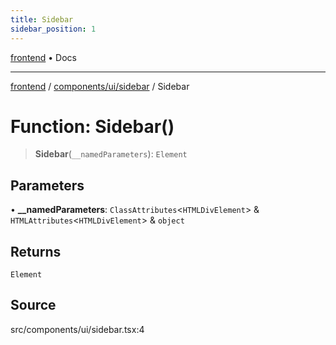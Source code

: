 ```yaml
---
title: Sidebar
sidebar_position: 1
---
```


[frontend](../../../..) • Docs

***

[frontend](../../../..) / [components/ui/sidebar](..) / Sidebar

# Function: Sidebar()

> **Sidebar**(`__namedParameters`): `Element`

## Parameters

• **\_\_namedParameters**: `ClassAttributes`\<`HTMLDivElement`\> & `HTMLAttributes`\<`HTMLDivElement`\> & `object`

## Returns

`Element`

## Source

src/components/ui/sidebar.tsx:4
